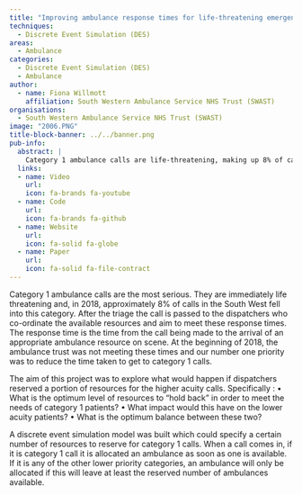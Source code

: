 ```yaml
---
title: "Improving ambulance response times for life-threatening emergencies using simulation modelling"
techniques:
  - Discrete Event Simulation (DES)
areas:
  - Ambulance
categories:
  - Discrete Event Simulation (DES)
  - Ambulance
author:
  - name: Fiona Willmott
    affiliation: South Western Ambulance Service NHS Trust (SWAST)
organisations:
  - South Western Ambulance Service NHS Trust (SWAST)
image: "2006.PNG"
title-block-banner: ../../banner.png
pub-info:
  abstract: |
    Category 1 ambulance calls are life-threatening, making up 8% of calls in the South West in 2018. The project aimed to reduce response times by reserving resources for these calls. A discrete event simulation model was created to determine the optimal resource allocation, balancing the needs of high and low acuity patients.
  links:
  - name: Video
    url:
    icon: fa-brands fa-youtube
  - name: Code
    url:
    icon: fa-brands fa-github
  - name: Website
    url:
    icon: fa-solid fa-globe
  - name: Paper
    url:
    icon: fa-solid fa-file-contract
---
```


Category 1 ambulance calls are the most serious. They are immediately life threatening and, in 2018, approximately 8% of calls in the South West fell into this category. After the triage the call is passed to the dispatchers who co-ordinate the available resources and aim to meet these response times.
The response time is the time from the call being made to the arrival of an appropriate ambulance resource on scene. At the beginning of 2018, the ambulance trust was not meeting these times and our number one priority was to reduce the time taken to get to category 1 calls.

The aim of this project was to explore what would happen if dispatchers reserved a portion of resources for the higher acuity calls.  Specifically :
•	What is the optimum level of resources to “hold back” in order to meet the needs of category 1 patients?
•	What impact would this have on the lower acuity patients?
•	What is the optimum balance between these two?

A discrete event simulation model was built which could specify a certain number of resources to reserve for category 1 calls. When a call comes in, if it is category 1 call it is allocated an ambulance as soon as one is available. If it is any of the other lower priority categories, an ambulance will only be allocated if this will leave at least the reserved number of ambulances available.
